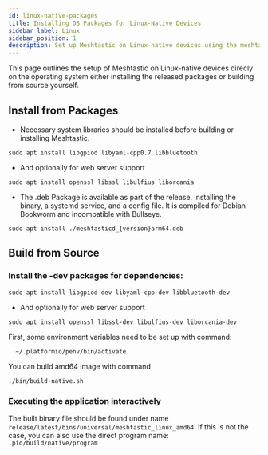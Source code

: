 ```yaml
---
id: linux-native-packages
title: Installing OS Packages for Linux-Native Devices
sidebar_label: Linux
sidebar_position: 1
description: Set up Meshtastic on Linux-native devices using the meshtasticd binary or OS packages.
---
```


This page outlines the setup of Meshtastic on Linux-native devices direcly on the operating system either installing the released packages or building from source yourself.

## Install from Packages


- Necessary system libraries should be installed before building or installing Meshtastic.

```shell
sudo apt install libgpiod libyaml-cpp0.7 libbluetooth
```

- And optionally for web server support
```shell
sudo apt install openssl libssl libulfius liborcania
```

- The .deb Package is available as part of the release, installing the binary, a systemd service, and a config file. It is compiled for Debian Bookworm and incompatible with Bullseye.

```shell
sudo apt install ./meshtasticd_{version}arm64.deb
```

## Build from Source

### Install the -dev packages for dependencies:

```shell
sudo apt install libgpiod-dev libyaml-cpp-dev libbluetooth-dev
```

- And optionally for web server support

```shell
sudo apt install openssl libssl-dev libulfius-dev liborcania-dev
```


First, some environment variables need to be set up with command:

`. ~/.platformio/penv/bin/activate`

You can build amd64 image with command

`./bin/build-native.sh`

### Executing the application interactively

The built binary file should be found under name
`release/latest/bins/universal/meshtastic_linux_amd64`.
If this is not the case, you can also use the direct program name:
`.pio/build/native/program`
